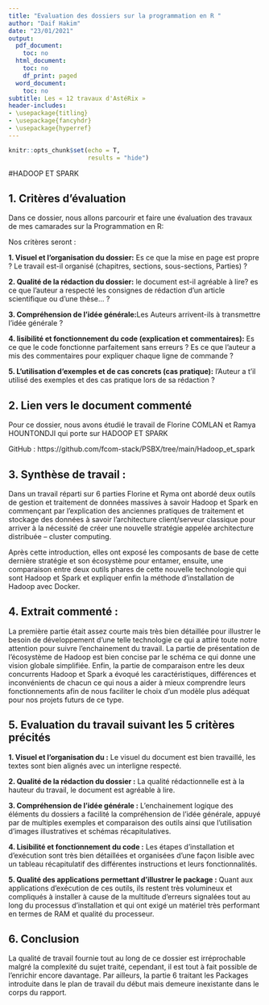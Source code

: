 ---
title: "Evaluation des dossiers sur la programmation en R "
author: "Daif Hakim"
date: "23/01/2021"
output:
  pdf_document:
    toc: no
  html_document:
    toc: no
    df_print: paged
  word_document:
    toc: no
subtitle: Les « 12 travaux d'AstéRix »
header-includes:
- \usepackage{titling}
- \usepackage{fancyhdr}
- \usepackage{hyperref}
---



\setlength{\textheight}{20.5cm} 
\pagestyle{fancyplain}
\fancyhf{}
\lhead{HADOOP ET SPARK}
\chead{\href{https://github.com/fcom-stack/PSBX/tree/main/Hadoop_et_spark}{Florine COMLAN et Ramya HOUNTONDJI}, Travaux Programmation en R }
\renewcommand{\headrulewidth}{1pt} 
\rfoot{Page \thepage}
\cfoot{Travaux Programmation en R - HADOOP ET SPARK}
\renewcommand{\footrulewidth}{1pt}



```{r setup, include=FALSE}
knitr::opts_chunk$set(echo = T,
                      results = "hide") 
```
#HADOOP ET SPARK

## 1. Critères d'évaluation
Dans ce dossier, nous allons parcourir et faire une évaluation des travaux de mes camarades sur la Programmation en R:

Nos critères seront :


**1.  Visuel et l'organisation du dossier:** Es ce que la mise en page est propre ? Le travail est-il organisé (chapitres, sections, sous-sections, Parties) ?

**2.	Qualité de la rédaction du dossier:** le document est-il agréable à lire? es ce que l'auteur a respecté les consignes de rédaction d'un article scientifique ou d'une thèse... ? 

**3.  Compréhension de l'idée générale:**Les Auteurs arrivent-ils à transmettre l'idée générale ? 
  
**4.  lisibilité et fonctionnement du code (explication et commentaires):** Es ce que  le code fonctionne parfaitement sans erreurs ?  Es ce que l'auteur a mis des commentaires pour expliquer chaque ligne de commande ? 


**5.	L’utilisation d’exemples et de cas concrets (cas pratique):** l'Auteur a t'il utilisé des exemples et des cas pratique lors de sa rédaction ?


## 2. Lien vers le document commenté

Pour ce dossier, nous avons étudié le travail de Florine COMLAN et Ramya HOUNTONDJI qui porte sur HADOOP ET SPARK

GitHub : https://github.com/fcom-stack/PSBX/tree/main/Hadoop_et_spark

## 3.	Synthèse de travail :
Dans un travail réparti sur 6 parties Florine et Ryma ont abordé deux outils de gestion et traitement de données massives à savoir Hadoop et Spark en commençant par l’explication des anciennes pratiques de traitement et stockage des données à savoir l’architecture client/serveur classique pour arriver à la nécessité de créer une nouvelle stratégie appelée architecture distribuée – cluster computing. 

Après cette introduction, elles ont exposé les composants de base de cette dernière stratégie et son écosystème pour entamer, ensuite, une comparaison entre deux outils phares de cette nouvelle technologie qui sont Hadoop et Spark et expliquer enfin la méthode d’installation de Hadoop avec Docker.



## 4. Extrait commenté :

La première partie était assez courte mais très bien détaillée pour illustrer le besoin de développement d’une telle technologie ce qui a attiré toute notre attention pour suivre l’enchainement du travail.
La partie de présentation de l’écosystème de Hadoop est bien concise par le schéma ce qui donne une vision globale simplifiée.
Enfin, la partie de comparaison entre les deux concurrents Hadoop et Spark a évoqué les caractéristiques, différences et inconvénients de chacun ce qui nous a aider à mieux comprendre leurs fonctionnements afin de nous faciliter le choix d’un modèle plus adéquat pour nos projets futurs de ce type. 

## 5. Evaluation du travail suivant les 5 critères précités

**1.	Visuel et l'organisation du  :** 
Le visuel du document est bien travaillé, les textes sont bien alignés avec un interligne respecté.

**2.	Qualité de la rédaction du dossier :**
La qualité rédactionnelle est à la hauteur du travail, le document est agréable à lire.

**3.	Compréhension de l'idée générale :**
L’enchainement logique des éléments du dossiers a facilité la compréhension de l’idée générale, appuyé par de multiples exemples et comparaison des outils ainsi que l’utilisation d’images illustratives et schémas récapitulatives.

**4.	Lisibilité et fonctionnement du code :**
Les étapes d’installation et d’exécution sont très bien détaillées et organisées d’une façon lisible avec un tableau récapitulatif des différentes instructions et leurs fonctionnalités.

**5.	Qualité des applications permettant d’illustrer le package :**
Quant aux applications d’exécution de ces outils, ils restent très volumineux et compliqués à installer à cause de la multitude d’erreurs signalées tout au long du processus d’installation et qui ont exigé un matériel très performant en termes de RAM et qualité du processeur.

## 6. Conclusion

La qualité de travail fournie tout au long de ce dossier est irréprochable malgré la complexité du sujet traité, cependant, il est tout à fait possible de l’enrichir encore davantage.
Par ailleurs, la partie 6 traitant les Packages introduite dans le plan de travail du début mais demeure inexistante dans le corps du rapport.


